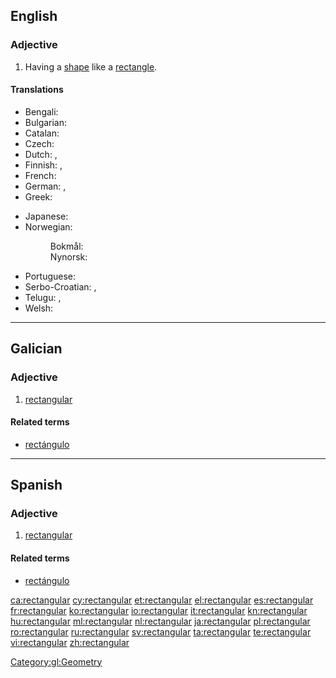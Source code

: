 ==English==

===Adjective===
{{head|en|adjective}}

# Having a [[shape]] like a [[rectangle]].

====Translations====
{{trans-top|having a shape like a rectangle}}
* Bengali: {{t|bn|আয়তক্ষেত্রাকৃতি}}
* Bulgarian: {{t|bg|правоъгълен|m|tr=pravoǎ̀gǎlen|sc=Cyrl}}
* Catalan: {{t+|ca|rectangular}}
* Czech: {{t+|cs|obdélníkový}}
* Dutch: {{t+|nl|rechthoekig}}, {{t+|nl|rechthoekige}}
* Finnish: {{t+|fi|suorakulmainen}}, {{t|fi|[[suorakaiteen]] [[muotoinen]]}}
* French: {{t+|fr|rectangulaire}}
* German: {{t+|de|rechteckig}}, {{t+|de|rechtwinklig}}
* Greek: {{t+|el|ορθογώνιος|sc=Grek}}
{{trans-mid}}
* Japanese: {{t|ja|直角の|tr=chokkaku no|sc=Jpan}}
* Norwegian:
*: Bokmål: {{t|nb|rektangulær}}
*: Nynorsk: {{t|nn|rektangulær}}
* Portuguese: {{t+|pt|retangular|m|f}}
* Serbo-Croatian: {{t|sh|u obliku pravougaonika}}, {{t|sh|pravougaoni}}
* Telugu: {{t|te|చతురస్త్ర|tr=chaturastra}}, {{t|te|చదరం|tr=chadaram}}
* Welsh: {{t|cy|cyfongl}}
{{trans-bottom}}

----

==Galician==

===Adjective===
{{gl-adj|f=rectangular|pl=rectangulares}}

# [[#English|rectangular]]

====Related terms====
* [[rectángulo]]

[[Category:gl:Geometry]]

----

==Spanish==

===Adjective===
{{es-adj|pl=rectangulares}}

# [[#English|rectangular]]

====Related terms====
* [[rectángulo]]

[[ca:rectangular]]
[[cy:rectangular]]
[[et:rectangular]]
[[el:rectangular]]
[[es:rectangular]]
[[fr:rectangular]]
[[ko:rectangular]]
[[io:rectangular]]
[[it:rectangular]]
[[kn:rectangular]]
[[hu:rectangular]]
[[ml:rectangular]]
[[nl:rectangular]]
[[ja:rectangular]]
[[pl:rectangular]]
[[ro:rectangular]]
[[ru:rectangular]]
[[sv:rectangular]]
[[ta:rectangular]]
[[te:rectangular]]
[[vi:rectangular]]
[[zh:rectangular]]